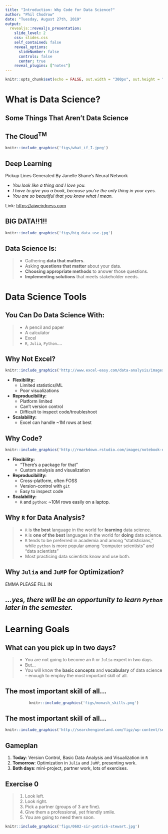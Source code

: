 ```yaml
---
title: "Introduction: Why Code for Data Science?"
author: "Phil Chodrow"
date: "Tuesday, August 27th, 2019"
output: 
  revealjs::revealjs_presentation:
    slide_level: 2
    css: slides.css
    self_contained: false
    reveal_options:
      slideNumber: false
      controls: false
      center: true
    reveal_plugins: ["notes"]
---
```


```r
knitr::opts_chunk$set(echo = FALSE, out.width = "300px", out.height = "350px", fig.align="center")
```


# What is Data Science? 

## Some Things That Aren't Data Science {.noborder}

## The Cloud$^{\mathrm{TM}}$ 

```r
knitr::include_graphics('figs/what_if_I.jpeg')
```

## Deep Learning

Pickup Lines Generated By Janelle Shane's Neural Network

- *You look like a thing and I love you.*
- *I have to give you a book, because you’re the only thing in your eyes.*
- *You are so beautiful that you know what I mean.*

Link: [https://aiweirdness.com](https://aiweirdness.com/post/159302925452/the-neural-network-generated-pickup-lines-that-are)

## BIG DATA!!1!!

```r
knitr::include_graphics('figs/big_data_use.jpg')
```

## Data Science Is: 

> - Gathering **data that matters.**
> - Asking **questions that matter** about your data. 
> - **Choosing appropriate methods**  to answer those questions. 
> - **Implementing solutions** that meets stakeholder needs. 

# Data Science Tools

## You Can Do Data Science With:

> - A pencil and paper
> - A calculator
> - Excel
> - `R`, `Julia`, `Python`.... 

## Why Not Excel? 

<center>
<div id="left">
```r
knitr::include_graphics('http://www.excel-easy.com/data-analysis/images/tables/excel-table.png')
```

</div>
</center>

<div id="right">
- **Flexibility:** 
	- Limited statistics/ML
	- Poor visualizations
- **Reproducibility:** 
	- Platform limited 
	- Can't version control
	- Difficult to inspect code/troubleshoot
- **Scalability:** 
	- Excel can handle ~1M rows at best
</div>

## Why Code?

<div id='left'>
```r
knitr::include_graphics('http://rmarkdown.rstudio.com/images/notebook-demo.png')
```
</div>

<div id='right'>

- **Flexibility:**
	- "There's a package for that"
	- Custom analysis and visualization
- **Reproducibility:**
	- Cross-platform, often FOSS 
	- Version-control with `git`
	- Easy to inspect code
- **Scalability:** 
	- `R` and `python`: ~10M rows easily on a laptop.
	
</div>

## Why `R` for Data Analysis? 

> - `R` is **the best** language in the world for **learning** data science.
> - `R` is **one of the best** languages in the world for **doing** data science. 
> - `R` tends to be preferred in academia and among "statisticians," while `python` is more popular among "computer scientists" and "data scientists"
> - Most practicing data scientists know and use both. 

## Why `Julia` and `JuMP` for Optimization? 

EMMA PLEASE FILL IN

## *...yes, there will be an opportunity to learn `Python` later in the semester.* {.noborder}

# Learning Goals

## What can you pick up in two days? 

> - You are not going to become an `R` or `Julia` expert in two days. 
> - But...
> - You will know the **basic concepts** and **vocabulary** of data science -- enough to employ the most important skill of all. 

## The most important skill of all... 

<center>

```r
knitr::include_graphics('figs/monash_skills.png')
```

</center>

## The most important skill of all... 

<center>
```r
knitr::include_graphics('http://searchengineland.com/figz/wp-content/seloads/2010/05/delete_facebook-500x438.png')
```
</center>

## Gameplan

1. **Today**: Version Control, Basic Data Analysis and Visualization in `R`
2. **Tomorrow**: Optimization in `Julia` and `JuMP`, presenting work.
3. **Both days**: mini-project, partner work, lots of exercises. 

## Exercise 0

<div id='left'>
> 1. Look left.
> 2. Look right.
> 3. Pick a partner (groups of 3 are fine). 
> 4. Give them a professional, yet friendly smile. 
> 5. You are going to need them soon. 

</div>

<div id='right'>
<div class='fragment'>
```r
knitr::include_graphics('figs/0602-sir-patrick-stewart.jpg')
```
</div>
</div>


